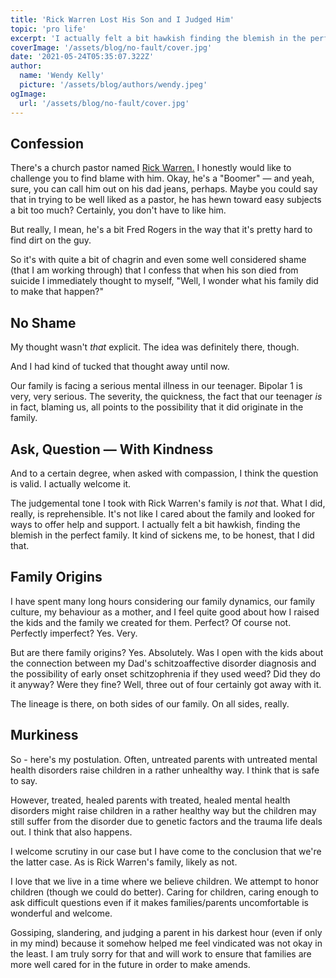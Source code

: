 ```yaml
---
title: 'Rick Warren Lost His Son and I Judged Him'
topic: 'pro life'
excerpt: 'I actually felt a bit hawkish finding the blemish in the perfect family.'
coverImage: '/assets/blog/no-fault/cover.jpg'
date: '2021-05-24T05:35:07.322Z'
author:
  name: 'Wendy Kelly'
  picture: '/assets/blog/authors/wendy.jpeg'
ogImage:
  url: '/assets/blog/no-fault/cover.jpg'
---
```



## Confession

There's a church pastor named [Rick Warren.](https://pastorrick.com/) I honestly would like to challenge you to find blame with him. Okay, he's a "Boomer" — and yeah, sure, you can call him out on his dad jeans, perhaps. Maybe you could say that in trying to be well liked as a pastor, he has hewn toward easy subjects a bit too much? Certainly, you don't have to like him.

But really, I mean, he's a bit Fred Rogers in the way that it's pretty hard to find dirt on the guy.

So it's with quite a bit of chagrin and even some well considered shame (that I am working through) that I confess that when his son died from suicide I immediately thought to myself, "Well, I wonder what his family did to make that happen?"


## No Shame

My thought wasn't _that_ explicit. The idea was definitely there, though.

And I had kind of tucked that thought away until now.

Our family is facing a serious mental illness in our teenager. Bipolar 1 is very, very serious. The severity, the quickness, the fact that our teenager *is* in fact, blaming us, all points to the possibility that it did originate in the family.

## Ask, Question — With Kindness 

And to a certain degree, when asked with compassion, I think the question is valid. I actually welcome it.

The judgemental tone I took with Rick Warren's family is *not* that. What I did, really, is reprehensible. It's not like I cared about the family and looked for ways to offer help and support. I actually felt a bit hawkish, finding the blemish in the perfect family. It kind of sickens me, to be honest, that I did that.

## Family Origins

I have spent many long hours considering our family dynamics, our family culture, my behaviour as a mother, and I feel quite good about how I raised the kids and the family we created for them. Perfect? Of course not. Perfectly imperfect? Yes. Very.

But are there family origins? Yes. Absolutely. Was I open with the kids about the connection between my Dad's schitzoaffective disorder diagnosis and the possibility of early onset schitzophrenia if they used weed? Did they do it anyway? Were they fine? Well, three out of four certainly got away with it.

The lineage is there, on both sides of our family. On all sides, really. 

## Murkiness 

So - here's my postulation. Often, untreated parents with untreated mental health disorders raise children in a rather unhealthy way. I think that is safe to say.

However, treated, healed parents with treated, healed mental health disorders might raise children in a rather healthy way but the children may still suffer from the disorder due to genetic factors and the trauma life deals out. I think that also happens.

I welcome scrutiny in our case but I have come to the conclusion that we're the latter case. As is Rick Warren's family, likely as not. 

I love that we live in a time where we believe children. We attempt to honor children (though we could do better). Caring for children, caring enough to ask difficult questions even if it makes families/parents uncomfortable is wonderful and welcome.

Gossiping, slandering, and judging a parent in his darkest hour (even if only in my mind) because it somehow helped me feel vindicated was not okay in the least. I am truly sorry for that and will work to ensure that families are more well cared for in the future in order to make amends.

